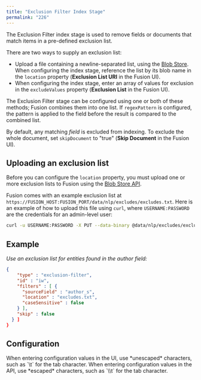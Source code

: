 ```yaml
---
title: "Exclusion Filter Index Stage"
permalink: "226"
---
```


The Exclusion Filter index stage is used to remove fields or documents that match items in a pre-defined exclusion list.

There are two ways to supply an exclusion list:

* Upload a file containing a newline-separated list, using the [Blob Store](/fusion/5.9/305/blob-store-api). When configuring the index stage, reference the list by its blob name in the `location` property (**Exclusion List URI** in the Fusion UI).
* When configuring the index stage, enter an array of values for exclusion in the `excludeValues` property (**Exclusion List** in the Fusion UI).

The Exclusion Filter stage can be configured using one or both of these methods; Fusion combines them into one list. If `regexPattern` is configured, the pattern is applied to the field before the result is compared to the combined list.

By default, any matching *field* is excluded from indexing. To exclude the whole document, set `skipDocument` to "true" (**Skip Document** in the Fusion UI).

## Uploading an exclusion list

Before you can configure the `location` property, you must upload one or more exclusion lists to Fusion using the [Blob Store API](/fusion/5.9/305/blob-store-api).

Fusion comes with an example exclusion list at `https://FUSION_HOST:FUSION_PORT/data/nlp/excludes/excludes.txt`. Here is an example of how to upload this file using `curl`, where `USERNAME:PASSWORD` are the credentials for an admin-level user:

```bash
curl -u USERNAME:PASSWORD -X PUT --data-binary @data/nlp/excludes/excludes.txt -H 'Content-type: text/plain' http://FUSION_HOST:FUSION_PORT/api/blobs/excludes.txt
```

## Example

*Use an exclusion list for entities found in the author field:*

```json
{
    "type" : "exclusion-filter",
    "id" : "iw",
    "filters" : [ {
      "sourceField" : "author_s",
      "location" : "excludes.txt",
      "caseSensitive" : false
    } ],
    "skip" : false
  } ]
}
```

## Configuration

<Tip>
When entering configuration values in the UI, use *unescaped* characters, such as `\t` for the tab character. When entering configuration values in the API, use *escaped* characters, such as `\\t` for the tab character.
</Tip>




<SchemaParamFields schema={schema}/>
